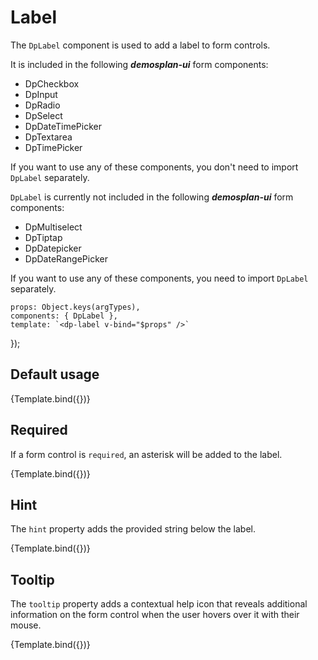 
<Meta
    title="Components/Label"
    component={DpLabel} />

# Label

The `DpLabel` component is used to add a label to form controls.

It is included in the following <strong><i>demosplan-ui</i></strong> form components:

- DpCheckbox
- DpInput
- DpRadio
- DpSelect
- DpDateTimePicker
- DpTextarea
- DpTimePicker

If you want to use any of these components, you don't need to import `DpLabel` separately.

`DpLabel` is currently not included in the following <strong><i>demosplan-ui</i></strong> form components:

- DpMultiselect
- DpTiptap
- DpDatepicker
- DpDateRangePicker

If you want to use any of these components, you need to import `DpLabel` separately.

    props: Object.keys(argTypes),
    components: { DpLabel },
    template: `<dp-label v-bind="$props" />`
});

## Default usage

<Canvas>
    <Story
        name="Default usage"
        args={{
            for: 'formControlId',
            text: 'First name',
            width: 'u-1-of-2'
        }}>
        {Template.bind({})}
    </Story>
</Canvas>

## Required

If a form control is `required`, an asterisk will be added to the label.

<Canvas>
    <Story
        name="Required"
        args={{
            for: 'formControlId',
            required: true,
            text: 'E-mail address',
            width: 'u-1-of-2'
        }}>
        {Template.bind({})}
    </Story>
</Canvas>

## Hint

The `hint` property adds the provided string below the label.

<Canvas>
    <Story
        name="Hint"
        args={{
            for: 'formControlId',
            hint: 'This is a hint that explains what to enter in the corresponding form control',
            text: 'Contact person',
            width: 'u-1-of-2'
        }}>
        {Template.bind({})}
    </Story>
</Canvas>

## Tooltip

The `tooltip` property adds a contextual help icon that reveals additional information on the form control when the user
hovers over it with their mouse.

<Canvas>
    <Story
        name="Tooltip"
        args={{
            for: 'formControlId',
            tooltip: 'This is a text adding some more information on the form control',
            text: 'Authorized users',
            width: 'u-1-of-2'
        }}>
        {Template.bind({})}
    </Story>
</Canvas>
